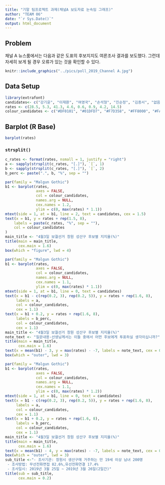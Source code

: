 ---
title: "기말 팀프로젝트 과제(채널A 보도자료 눈속임 그래프)"
author: "TEAM 06"
date: "`r Sys.Date()`"
output: html_document
---

## Problem

채널 A 뉴스룸에서는 다음과 같은 도표의 후보지지도 여론조사 결과를 보도했다. 그런데 자세히 보게 될 경우 오류가 있는 것을 확인할 수 있다.

```{r, echo = TRUE, out.width = "67%", fig.align = "center"}
knitr::include_graphics("../pics/poll_2019_Channel A.jpg")
```

## Data Setup

```{r, data}
library(extrafont)
candidates<- c("강기윤", "이재환", "여영국", "손석형", "진순정", "김종서", "없음", "모름/무응답") 
rates <- c(28.5, 5.3, 41.3, 4.6, 0.6, 0.9, 4.2, 14.5)
colour_candidates <- c("#DF0101", "#01DFD7", "#F7D358", "#FF8000", "#FA5858", "#585858", "#BDBDBD", "#BDBDBD")
```

<P style = "page-break-before:always">

## Barplot (R Base)

```{r, fig.width = 9, fig.height = 5}
barplot(rates)
```

### `strsplit()`

```{r, strsplit}
c_rates <- format(rates, nsmall = 1, justify = "right")
a <- sapply(strsplit(c_rates, "[.]"), `[`, 1)
b <- sapply(strsplit(c_rates, "[.]"), `[`, 2)
b_perc <- paste(".", b, "%", sep = "")
```

<P style = "page-break-before:always">

```{r, fig.width = 9, fig.height = 5}
par(family = "Malgun Gothic")
b1 <- barplot(rates, 
              axes = FALSE, 
              col = colour_candidates, 
              names.arg = NULL,
              cex.names = 1.2,
              ylim = c(0, max(rates) * 1.1))
mtext(side = 1, at = b1, line = 2, text = candidates, cex = 1.5)
text(x = b1, y = rates + rep(1.5, 8), 
    labels = paste(c_rates, "%", sep = ""), 
    col = colour_candidates
)
main_title <- "4월3일 보궐선거 창원 성산구 후보별 지지율(%)"
title(main = main_title, 
      cex.main = 1.6)
box(which = "figure", lwd = 4)
```

```{r, fig.width = 8, fig.height = 4}
par(family = "Malgun Gothic")
b1 <- barplot(rates, 
              axes = FALSE, 
              col = colour_candidates, 
              names.arg = NULL,
              cex.names = 1.1,
              ylim = c(0, max(rates) * 1.1))
mtext(side = 1, at = b1, line = 0, text = candidates)
text(x = b1 - c(rep(0.2, 3), rep(0.2, 5)), y = rates + rep(1.6, 8), 
     labels = a, 
     col = colour_candidates, 
     cex = 1.1)
text(x = b1 + 0.2, y = rates + rep(1.6, 8), 
     labels = b_perc, 
     col = colour_candidates, 
     cex = 1.1)
main_title <- "4월3일 보궐선거 창원 성산구 후보별 지지율(%)"
note_text <- "질문내용-선생님께서는 이들 중에서 어떤 후보에게 투표하실 생각이십니까?"
title(main = main_title, 
      cex.main = 1.6)
text(x = mean(b1) - 3, y = max(rates) - -7, labels = note_text, cex = 0.8, adj = 0)
box(which = "outer", lwd = 3)
```

```{r,  fig.width = 8, fig.height = 4}
par(family = "Malgun Gothic")
b1 <- barplot(rates, 
              axes = FALSE, 
              col = colour_candidates, 
              names.arg = NULL,
              cex.names = 1.1,
              ylim = c(0, max(rates) * 1.2))
mtext(side = 1, at = b1, line = 0, text = candidates)
text(x = b1 - c(rep(0.2, 3), rep(0.2, 5)), y = rates + rep(1.6, 8), 
     labels = a, 
     col = colour_candidates, 
     cex = 1.1)
text(x = b1 + 0.2, y = rates + rep(1.6, 8), 
     labels = b_perc, 
     col = colour_candidates, 
     cex = 1.1)
main_title <- "4월3일 보궐선거 창원 성산구 후보별 지지율(%)"
title(main = main_title, 
      cex.main = 1.6)
text(x = mean(b1) - 4, y = max(rates) - -7, labels = note_text, cex = 0.9, adj = 0)
box(which = "outer", lwd = 3)
sub_title <-"- 조사기관: 창원시 생산구매 거주하는 만 19세 이상 남녀 200명
 - 조사방법: 무선전화면접 82.6%,유선전화연결 17.4%
 - 조사일시: 2019년 3월 25일 ~ 2019년 3월 26일(2일간)"
title(sub = sub_title,
      cex.main = 0.2)
```
